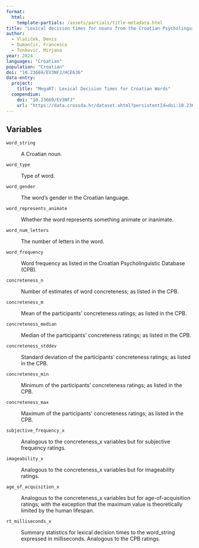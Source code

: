 ```yaml
---
format: 
  html:
    template-partials: /assets/partials/title-metadata.html
title: "Lexical decision times for nouns from the Croatian Psycholinguistic Database"
author: 
  - Vlašiček, Denis
  - Dumančić, Francesca
  - Tonković, Mirjana
year: 2024
languages: "Croatian"
population: "Croatian"
doi: "10.23669/EV3NFJ/HCE636"
data-entry:
  project:
    title: "MegaRT: Lexical Decision Times for Croatian Words"
  compendium:
    doi: "10.23669/EV3NFJ"
    url: "https://data.crossda.hr/dataset.xhtml?persistentId=doi:10.23669/EV3NFJ&version=2.0"
---
```


## Variables

`word_string`

:   A Croatian noun.

`word_type`

:   Type of word.

`word_gender`

:   The word’s gender in the Croatian language.

`word_represents_animate`

:   Whether the word represents something animate or inanimate.

`word_num_letters`

:   The number of letters in the word.

`word_frequency`

:   Word frequency as listed in the Croatian Psycholinguistic Database (CPB).

`concreteness_n`

:   Number of estimates of word concreteness; as listed in the CPB.

`concreteness_m`

:   Mean of the participants’ concreteness ratings; as listed in the CPB.

`concreteness_median`

:   Median of the participants’ concreteness ratings; as listed in the CPB.

`concreteness_stddev`

:   Standard deviation of the participants’ concreteness ratings; as listed in the CPB.

`concreteness_min`

:   Minimum of the participants’ concreteness ratings; as listed in the CPB.

`concreteness_max`

:   Maximum of the participants’ concreteness ratings; as listed in the CPB.

`subjective_frequency_x`

:   Analogous to the concreteness_x variables but for subjective frequency ratings.

`imageability_x`

:   Analogous to the concreteness_x variables but for imageability ratings.

`age_of_acquisition_x`

:   Analogous to the concreteness_x variables but for age-of-acquisition ratings; with the exception that the maximum value is theoretically limited by the human lifespan.

`rt_milliseconds_x`

:   Summary statistics for lexical decision times to the word_string expressed in milliseconds. Analogous to the CPB ratings.
